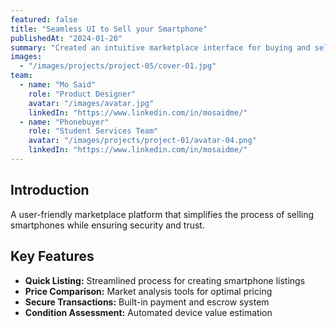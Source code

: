 ```yaml
---
featured: false
title: "Seamless UI to Sell your Smartphone"
publishedAt: "2024-01-20"
summary: "Created an intuitive marketplace interface for buying and selling smartphones with emphasis on user experience."
images:
  - "/images/projects/project-05/cover-01.jpg"
team:
  - name: "Mo Said"
    role: "Product Designer"
    avatar: "/images/avatar.jpg"
    linkedIn: "https://www.linkedin.com/in/mosaidme/"
  - name: "Phonebuyer"
    role: "Student Services Team"
    avatar: "/images/projects/project-01/avatar-04.png"
    linkedIn: "https://www.linkedin.com/in/mosaidme/"
---
```


## Introduction

A user-friendly marketplace platform that simplifies the process of selling smartphones while ensuring security and trust.

## Key Features

- **Quick Listing:** Streamlined process for creating smartphone listings
- **Price Comparison:** Market analysis tools for optimal pricing
- **Secure Transactions:** Built-in payment and escrow system
- **Condition Assessment:** Automated device value estimation 